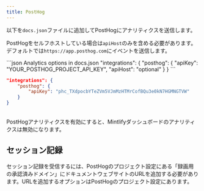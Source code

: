 ```yaml
---
title: PostHog
---
```


以下を`docs.json`ファイルに追加してPostHogにアナリティクスを送信します。

PostHogをセルフホストしている場合は`apiHost`のみを含める必要があります。デフォルトでは`https://app.posthog.com`にイベントを送信します。

<CodeGroup>
  ```json Analytics options in docs.json
  "integrations": {
      "posthog": {
          "apiKey": "YOUR_POSTHOG_PROJECT_API_KEY",
          "apiHost": "optional"
      }
  }
  ```

  ```json Example
  "integrations": {
      "posthog": {
          "apiKey": "phc_TXdpocbYTeZVm5VJmMzHTMrCofBQu3e0kN7HGMNGTVW"
      }
  }
  ```
</CodeGroup>

<br />

<Warning>
  PostHogアナリティクスを有効にすると、Mintlifyダッシュボードのアナリティクスは無効になります。
</Warning>

## セッション記録

セッション記録を受信するには、PostHogのプロジェクト設定にある「録画用の承認済みドメイン」にドキュメントウェブサイトのURLを追加する必要があります。URLを追加するオプションはPostHogのプロジェクト設定にあります。
